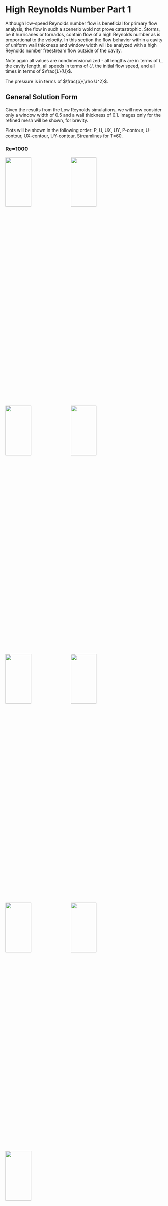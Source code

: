 # High Reynolds Number Part 1

Although low-speed Reynolds number flow is beneficial for primary flow analysis, the flow in such a scenerio wold not prove catastrophic. Storms, be it hurricanes or tornados, contain flow of a high Reynolds number as is proportional to the velocity. In this section the flow behavior within a cavity of uniform wall thickness and window width will be analyzed with a high Reynolds number freestream flow outside of the cavity.

Note again all values are nondimensionalized - all lengths are in terms of $L$, the cavity length, all speeds in terms of $U$, the initial flow speed, and all times in terms of $\frac{L}{U}$.  

The pressure is in terms of $\frac{p}{\rho U^2}$.  

## General Solution Form 

Given the results from the Low Reynolds simulations, we will now consider only a window width of 0.5 and a wall thickness of 0.1. Images only for the refined mesh will be shown, for brevity.

Plots will be shown in the following order: P, U, UX, UY, P-contour, U-contour, UX-contour, UY-contour, Streamlines for T=60.  

### Re=1000  

![](../plots/run_5_1000_050_01/P.jpg){width=40% height=20%}
![](../plots/run_5_1000_050_01/U.jpg){width=40% height=20%}
![](../plots/run_5_1000_050_01/U_X.jpg){width=40% height=20%}
![](../plots/run_5_1000_050_01/U_Y.jpg){width=40% height=20%}
![](../plots/run_5_1000_050_01/p_contour.jpg){width=40% height=20%}
![](../plots/run_5_1000_050_01/U-Magnitude_contour.jpg){width=40% height=20%}
![](../plots/run_5_1000_050_01/U-X_contour.jpg){width=40% height=20%}
![](../plots/run_5_1000_050_01/U-Y_contour.jpg){width=40% height=20%}
![](../plots/run_5_1000_050_01/U-Magnitude_streamlines.jpg){width=40% height=20%}  

There is obvious vortex shedding at the right wall; one can see a tail extending into the cavity in nearly all the plots. Otherwise, this is quite similar to the low-Reynolds flow!  
There is again a centralized vortice, an asymmetrical bend in the crossflow, and the hydraulic jump at the top of the right wall. The only difference is the tail, possibly a von Karman vortex street.
To confirm that this is an unsteady flow, we look at the flow evolution over time.

### Re=1000, U at T=1,2,6  

![](../plots/run_5_1000_050_01/U-1.png){width=40% height=20%}
![](../plots/run_5_1000_050_01/U-2.png){width=40% height=20%}
![](../plots/run_5_1000_050_01/U-6.png){width=40% height=20%}  

Clearly the flow is steady at large scales! So the vortex tail may not actually be a vortex street, since the unsteadiness is only at small scales. So Re=1000 is the above the lower-limit for the critical Reynolds number for large-scale flow, and below the critical Reynolds for small-scale flow. The overall critical Reynolds must then be between Re=200 and 1000.  

### Re=10000  

![](../plots/run_5_10000_050_01/P.jpg){width=40% height=20%}
![](../plots/run_5_10000_050_01/U.jpg){width=40% height=20%}
![](../plots/run_5_10000_050_01/U_X.jpg){width=40% height=20%}
![](../plots/run_5_10000_050_01/U_Y.jpg){width=40% height=20%}
![](../plots/run_5_10000_050_01/p_contour.jpg){width=40% height=20%}
![](../plots/run_5_10000_050_01/U-Magnitude_contour.jpg){width=40% height=20%}
![](../plots/run_5_10000_050_01/U-X_contour.jpg){width=40% height=20%}
![](../plots/run_5_10000_050_01/U-Y_contour.jpg){width=40% height=20%}
![](../plots/run_5_10000_050_01/U-Magnitude_streamlines.jpg){width=40% height=20%}  

A much more well-defined vortex street can be seen here, and the only differences are really a more asymmetric flow with a stronger vortex street. This street can now be called such, since it does shed large-scale vortices, as seen in the following images over time. An important note: the vortex street originates from the hydraulic jump and propagates backwards, much like disturbances and sometimes turbulence can be seen behind a tidal bore or river rapids.  

### Re=10000, U at T=1,2,6,30  

![](../plots/run_5_10000_050_01/U-1.png){width=40% height=20%}
![](../plots/run_5_10000_050_01/U-2.png){width=40% height=20%}
![](../plots/run_5_10000_050_01/U-6.png){width=40% height=20%}
![](../plots/run_5_10000_050_01/U-30.png){width=40% height=20%}  

## Vortice Positions

Convergence can again easily be seen by looking at the centralized vortex position for both meshes, by differing geometry.

```{r, tidy=FALSE}
data2 <- read.table(stringsAsFactors = FALSE, header = TRUE, sep="/", text =
'meshfactor/Reynolds/window(a)/wall(w)/Vortex Center Location along Y
3/1000/0.50/01/0.691667
5/1000/050/01/0.705
3/10000/0.50/01/0.641667
5/10000/050/01/0.595'
)
knitr::kable((data2), booktabs = TRUE,
caption = '')
```

## Strouhal Number and Vortex Shedding
The strouhal number is a dimensionless value that describes the behavior of flow oscillation. A very low Strouhal number denotes very few perturbations in the flow, whereas a very high Strouhal number denotes viscous behavior - while a moderate Strouhal number indicates vortex shedding.

We will now look at the frequency of the vortex shedding that occurs at the right window wall. In non-dimensional form (in terms of L/U), this is the Strouhal number.    
Two probes are placed 0.025 to the left and right of the right vertical wall, 0.05 below the lower edge. We will denote the left probe as probe 0, and the right probe as probe 1.  
Coarse meshes will be shown along with their refinements.  

### Fast Fourier Transform (over all time)  

From the images shown earlier, clearly there is no vortex shedding for the Re=1000 case, and it seems to stabilize quickly, so one might assume that the flow is steady.  
Below we have only treated the Re=10000 case, since the Re=1000 case does not produce useful filtered output (which might seem to corroborate the above.  

#### Re=10000, Probe 0

![](../plots/run_3_10000_050_01/probe0.png){width=40% height=20%}
![](../plots/run_3_10000_050_01/FFT0.png){width=40% height=20%}  
![](../plots/run_5_10000_050_01/probe0.png){width=40% height=20%}
![](../plots/run_5_10000_050_01/FFT0.png){width=40% height=20%}  

#### Re=10000, Probe 1

![](../plots/run_3_10000_050_01/probe1.png){width=40% height=20%}
![](../plots/run_3_10000_050_01/FFT1.png){width=40% height=20%}  
![](../plots/run_5_10000_050_01/probe1.png){width=40% height=20%}
![](../plots/run_5_10000_050_01/FFT1.png){width=40% height=20%}  

Note that the meshFactor of 3 fails to capture solution behavior (see the added oscillation).  

### Short Time Fourier Transform (spectrogram to see time evolution)  


#### Re=1000, Probe 0

![](../plots/run_3_1000_050_01/probe_FFT0.png){width=40% height=20%}
![](../plots/run_5_1000_050_01/probe_FFT0.png){width=40% height=20%}  

#### Re=1000, Probe 1

![](../plots/run_3_1000_050_01/probe_FFT1.png){width=40% height=20%}
![](../plots/run_5_1000_050_01/probe_FFT1.png){width=40% height=20%}  

Interestingly, the Re=1000 plot is not at 0 Strouhal number!
So we can clearly see that the large-scale flow does not have any steady-state oscillation (which is what the previous FFT plots show), but the small-scales are unsteady, with a typical Strouhal number near 0.2, as seen in the later table.

This is confirmed by the following:

> For spheres in uniform flow in the Reynolds number range of 8×10^2 < Re < 2×10^5 there co-exist two values of the Strouhal number. The lower frequency is attributed to the large-scale instability of the wake, is independent of the Reynolds number Re and is approximately equal to 0.2. The higher-frequency Strouhal number is caused by small-scale instabilities from the separation of the shear layer.[@vort1; @vort2]  


#### Re=10000, Probe 0

![](../plots/run_3_10000_050_01/probe_FFT0.png){width=40% height=20%}
![](../plots/run_5_10000_050_01/probe_FFT0.png){width=40% height=20%}  

#### Re=10000, Probe 1

![](../plots/run_3_10000_050_01/probe_FFT1.png){width=40% height=20%}
![](../plots/run_5_10000_050_01/probe_FFT1.png){width=40% height=20%}  

Continuing the former analysis, we see that the large scale instabilites are independent (since we get another Strouhal number for Re=10000 near 0.2 later in the flow).
On the other hand, the small-scale instabilities are more prominent here, in the form of disturbances to the transform. We do not capture the other Strouhal number due to placement of the probes; we are interested in the large scale flow, so the other Strouhal number is not relavant for this paper.  

Note again that the meshFactor of 3 is insufficient to capture the solution.

#### Equilibrium Large-Scale Strouhal Values   

Note that transient Strouhal numbers exist for Re=1000, and there are also small-scale Strouhal numbers for Re=1000, but those are neither relavant nor easily retrievable for this study.   

```{r, tidy=FALSE}
data2 <- read.table(stringsAsFactors = FALSE, header = TRUE, sep="/", text =
'meshfactor/Reynolds/ProbeNumber/Strouhal
3/10000/0/0.116472
3/10000/1/0.166389
5/10000/0/0.316139
5/10000/1/0.149750'
)
knitr::kable((data2), booktabs = TRUE,
caption = '')
```

Note the stark difference between left and right frequencies - the higher one may be the second Strouhal number mentioned in the previously cited articles.




